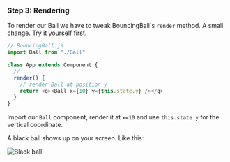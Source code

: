 ### Step 3: Rendering

To render our Ball we have to tweak BouncingBall's `render` method. A small
change. Try it yourself first.

```javascript
// BouncingBall.js
import Ball from "./Ball"

class App extends Component {
  // ...
  render() {
    // render Ball at position y
    return <g><Ball x={10} y={this.state.y} /></g>
  }
}
```

Import our `Ball` component, render it at `x=10` and use `this.state.y` for the
vertical coordinate.

A black ball shows up on your screen. Like this:

![Black ball](https://raw.githubusercontent.com/Swizec/react-d3js-es6-ebook/2018-version/manuscript/resources/images/es6v2/bouncing-ball.png)